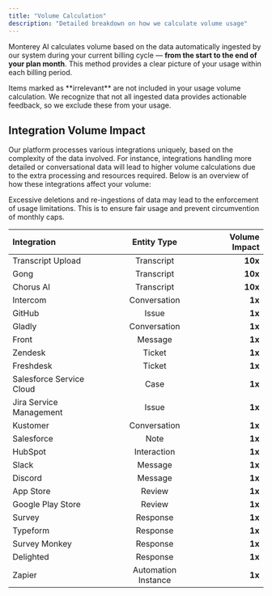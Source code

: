 ```yaml
---
title: "Volume Calculation"
description: "Detailed breakdown on how we calculate volume usage"
---
```


Monterey AI calculates volume based on the data automatically ingested by our system during your current billing cycle — **from the start to the end of your plan month**.
This method provides a clear picture of your usage within each billing period.

<Note>
  Items marked as **irrelevant** are not included in your usage volume
  calculation. We recognize that not all ingested data provides actionable
  feedback, so we exclude these from your usage.
</Note>

## Integration Volume Impact

Our platform processes various integrations uniquely, based on the complexity of the data involved. For instance, integrations handling more detailed or conversational data will lead to higher volume calculations due to the extra processing and resources required. Below is an overview of how these integrations affect your volume:

<Warning>
  Excessive deletions and re-ingestions of data may lead to the enforcement of
  usage limitations. This is to ensure fair usage and prevent circumvention of
  monthly caps.
</Warning>

| Integration              |     Entity Type     | Volume Impact |
| :----------------------- | :-----------------: | ------------: |
| Transcript Upload        |     Transcript      |       **10x** |
| Gong                     |     Transcript      |       **10x** |
| Chorus AI                |     Transcript      |       **10x** |
| Intercom                 |    Conversation     |        **1x** |
| GitHub                   |        Issue        |        **1x** |
| Gladly                   |    Conversation     |        **1x** |
| Front                    |       Message       |        **1x** |
| Zendesk                  |       Ticket        |        **1x** |
| Freshdesk                |       Ticket        |        **1x** |
| Salesforce Service Cloud |        Case         |        **1x** |
| Jira Service Management  |        Issue        |        **1x** |
| Kustomer                 |    Conversation     |        **1x** |
| Salesforce               |        Note         |        **1x** |
| HubSpot                  |     Interaction     |        **1x** |
| Slack                    |       Message       |        **1x** |
| Discord                  |       Message       |        **1x** |
| App Store                |       Review        |        **1x** |
| Google Play Store        |       Review        |        **1x** |
| Survey                   |      Response       |        **1x** |
| Typeform                 |      Response       |        **1x** |
| Survey Monkey            |      Response       |        **1x** |
| Delighted                |      Response       |        **1x** |
| Zapier                   | Automation Instance |        **1x** |
